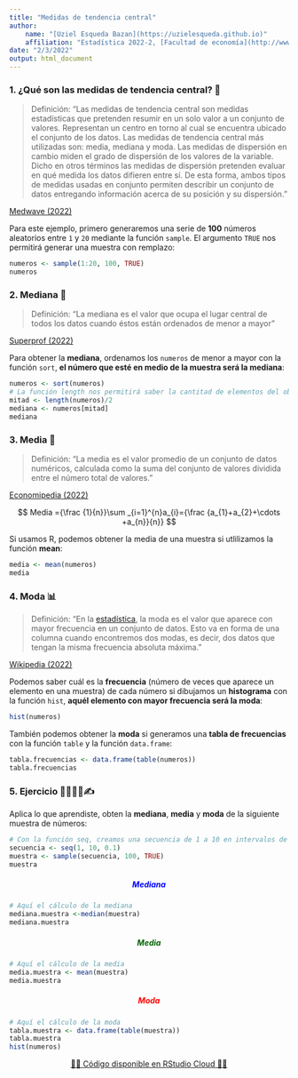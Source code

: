 ```yaml
---
title: "Medidas de tendencia central"
author:
    name: "[Uziel Esqueda Bazan](https://uzielesqueda.github.io)"
    affiliation: "Estadística 2022-2, [Facultad de economía](http://www.economia.unam.mx/)"
date: "2/3/2022"
output: html_document
---
```


### 1. ¿Qué son las medidas de tendencia central? 🤔 {style="text-align: justify;"}

> Definición: "Las medidas de tendencia central son medidas estadísticas que pretenden resumir en un solo valor a un conjunto de valores. Representan un centro en torno al cual se encuentra ubicado el conjunto de los datos. Las medidas de tendencia central más utilizadas son: media, mediana y moda. Las medidas de dispersión en cambio miden el grado de dispersión de los valores de la variable. Dicho en otros términos las medidas de dispersión pretenden evaluar en qué medida los datos difieren entre sí. De esta forma, ambos tipos de medidas usadas en conjunto permiten describir un conjunto de datos entregando información acerca de su posición y su dispersión."

[Medwave (2022)](https://www.medwave.cl/link.cgi/Medwave/Series/MBE04/4934 "Medwave (2022)")

Para este ejemplo, primero generaremos una serie de **100** números aleatorios entre `1` y `20` mediante la función `sample`. El argumento `TRUE` nos permitirá generar una muestra con remplazo:

```r
numeros <- sample(1:20, 100, TRUE)
numeros
```

### 2. Mediana 📍 {style="text-align: justify;"}

> Definición: "La mediana es el valor que ocupa el lugar central de todos los datos cuando éstos están ordenados de menor a mayor"

[Superprof (2022)](https://www.superprof.es/apuntes/escolar/matematicas/estadistica/descriptiva/mediana.html#tema_que-es-la-mediana "Superprof (2022)")

Para obtener la **mediana**, ordenamos los `numeros` de menor a mayor con la función `sort`, **el número que esté en medio de la muestra será la mediana**:

```r
numeros <- sort(numeros)
# La función length nos permitirá saber la cantitad de elementos del objeto "numeros"
mitad <- length(numeros)/2  
mediana <- numeros[mitad]
mediana
```

### 3. Media 🧮 {style="text-align: justify;"}

> Definición: "La media es el valor promedio de un conjunto de datos numéricos, calculada como la suma del conjunto de valores dividida entre el número total de valores."

[Economipedia (2022)](https://economipedia.com/definiciones/media.html#:~:text=La%20media%20es%20el%20valor,matem%C3%A1tica%2C%20es%20un%20t%C3%A9rmino%20matem%C3%A1tico. "Economipedia (2022)")

<center>

$$ Media ={\frac {1}{n}}\sum _{i=1}^{n}a_{i}={\frac {a_{1}+a_{2}+\cdots +a_{n}}{n}} $$

</center>

Si usamos R, podemos obtener la media de una muestra si utlilizamos la función **mean**:

```r
media <- mean(numeros)
media
```

### 4. Moda 📊 {style="text-align: justify;"}

> Definición: "En la [estadística](https://es.wikipedia.org/wiki/Estad%C3%ADstica "Estadística"), la moda es el valor que aparece con mayor frecuencia en un conjunto de datos. Esto va en forma de una columna cuando encontremos dos modas, es decir, dos datos que tengan la misma frecuencia absoluta máxima."

[Wikipedia (2022)](https://es.wikipedia.org/wiki/Moda_(estad%C3%ADstica) "Wikipedia (2022)")

Podemos saber cuál es la **frecuencia** (número de veces que aparece un elemento en una muestra) de cada número si dibujamos un **histograma** con la función `hist`, **aquél elemento con mayor frecuencia será la moda**:

```r
hist(numeros)
```

También podemos obtener la **moda** si generamos una **tabla de frecuencias** con la función `table` y la función `data.frame`:

```r
tabla.frecuencias <- data.frame(table(numeros))
tabla.frecuencias
```

### 5. Ejercicio 👩‍💻👨‍💻✍ {style="text-align: justify;"}

Aplica lo que aprendiste, obten la **mediana**, **media** y **moda** de la siguiente muestra de números:

```r
# Con la función seq, creamos una secuencia de 1 a 10 en intervalos de 0.1 en 0.1
secuencia <- seq(1, 10, 0.1)
muestra <- sample(secuencia, 100, TRUE)
muestra
```

##### Mediana {style="text-align: center; color: blue;"}

```r
# Aquí el cálculo de la mediana 
mediana.muestra <-median(muestra)
mediana.muestra
```

##### Media {style="text-align: center; color: darkgreen;"}

```r
# Aquí el cálculo de la media
media.muestra <- mean(muestra)
media.muestra
```

##### Moda {style="text-align: center; color: red;"}

```r
# Aquí el cálculo de la moda
tabla.muestra <- data.frame(table(muestra))
tabla.muestra
hist(numeros)

```

<center>

[👩‍💻 Código disponible en RStudio Cloud 👨‍💻](https://rstudio.cloud/project/3671022 "👩‍💻 Disponible en RStudio Cloud 👨‍💻")

</center>
